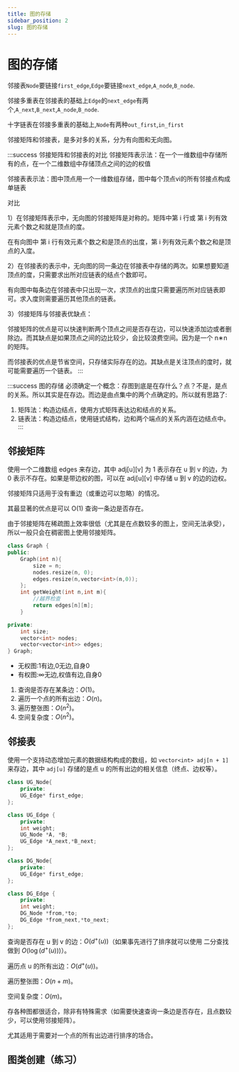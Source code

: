 ```yaml
---
title: 图的存储
sidebar_position: 2
slug: 图的存储
---
```


# 图的存储

邻接表`Node`要链接`first_edge`,`Edge`要链接`next_edge`,`A_node`,`B_node`.

邻接多重表在邻接表的基础上`Edge`的`next_edge`有两个,`A_next`,`B_next`,`A_node`,`B_node`.

十字链表在邻接多重表的基础上,`Node`有两种`out_first`,`in_first`

邻接矩阵和邻接表，是多对多的关系，分为有向图和无向图。

:::success 邻接矩阵和邻接表的对比
邻接矩阵表示法：在一个一维数组中存储所有的点，在一个二维数组中存储顶点之间的边的权值

邻接表表示法：图中顶点用一个一维数组存储，图中每个顶点vi的所有邻接点构成单链表

对比

1）在邻接矩阵表示中，无向图的邻接矩阵是对称的。矩阵中第 i 行或 第 i 列有效元素个数之和就是顶点的度。

在有向图中 第 i 行有效元素个数之和是顶点的出度，第 i 列有效元素个数之和是顶点的入度。

2）在邻接表的表示中，无向图的同一条边在邻接表中存储的两次。如果想要知道顶点的度，只需要求出所对应链表的结点个数即可。

有向图中每条边在邻接表中只出现一次，求顶点的出度只需要遍历所对应链表即可。求入度则需要遍历其他顶点的链表。

3）邻接矩阵与邻接表优缺点：

邻接矩阵的优点是可以快速判断两个顶点之间是否存在边，可以快速添加边或者删除边。而其缺点是如果顶点之间的边比较少，会比较浪费空间。因为是一个 n∗n 的矩阵。

而邻接表的优点是节省空间，只存储实际存在的边。其缺点是关注顶点的度时，就可能需要遍历一个链表。
:::

:::success 图的存储
必须确定一个概念：存图到底是在存什么？点？不是，是点的关系。所以其实是在存边。而边是由点集中的两个点确定的。所以就有思路了:

1. 矩阵法：构造边结点，使用方式矩阵表达边和结点的关系。
2. 链表法：构造边结点，使用链式结构，边和两个端点的关系内涵在边结点中。
   :::

## 邻接矩阵

使用一个二维数组 edges 来存边，其中 adj[u][v] 为 1 表示存在 u 到 v 的边，为 0 表示不存在。如果是带边权的图，可以在 adj[u][v] 中存储 u 到 v 的边的边权。

邻接矩阵只适用于没有重边（或重边可以忽略）的情况。

其最显著的优点是可以 O(1) 查询一条边是否存在。

由于邻接矩阵在稀疏图上效率很低（尤其是在点数较多的图上，空间无法承受），所以一般只会在稠密图上使用邻接矩阵。

```cpp
class Graph {
public:
    Graph(int n){
        size = n;
        nodes.resize(n, 0);
        edges.resize(n,vector<int>(n,0));
    };
    int getWeight(int n,int m){
        //越界检查
        return edges[n][m];
    }

private:
    int size;
    vector<int> nodes;
    vector<vector<int>> edges;
} Graph;
```

- 无权图:1有边,0无边,自身0
- 有权图:∞无边,权值有边,自身0

1. 查询是否存在某条边：$O(1)$。
2. 遍历一个点的所有出边：$O(n)$。
3. 遍历整张图：$O(n^2)$。
4. 空间复杂度：$O(n^2)$。

## 邻接表

使用一个支持动态增加元素的数据结构构成的数组，如 `vector<int> adj[n + 1]` 来存边，其中 `adj[u]` 存储的是点 u 的所有出边的相关信息（终点、边权等）。

```cpp
class UG_Node{
    private:
    UG_Edge* first_edge;
};

class UG_Edge {
    private:
    int weight;
    UG_Node *A, *B;
    UG_Edge *A_next,*B_next;
};

class DG_Node{
    private:
    UG_Edge* first_edge;
};

class DG_Edge {
    private:
    int weight;
    DG_Node *from,*to;
    DG_Edge *from_next,*to_next;
};
```

查询是否存在 u 到 v 的边：$O(d^+(u))$（如果事先进行了排序就可以使用 二分查找 做到 $O(\log(d^+(u)))$）。

遍历点 u 的所有出边：$O(d^+(u))$。

遍历整张图：$O(n+m)$。

空间复杂度：$O(m)$。

存各种图都很适合，除非有特殊需求（如需要快速查询一条边是否存在，且点数较少，可以使用邻接矩阵）。

尤其适用于需要对一个点的所有出边进行排序的场合。


## 图类创建（练习）
